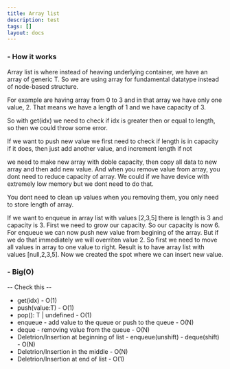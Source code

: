 ```yaml
---
title: Array list
description: test
tags: []
layout: docs
---
```


<h3 className="text-lg font-semibold">- How it works</h3>

Array list is where instead of heaving underlying container, we have an array of generic T. 
So we are using array for fundamental datatype instead of node-based structure.

For example are having array from 0 to 3 and in that array we have only one value, 2. That means we have a length of 1 and we have capacity of 3.

So with get(idx) we need to check if idx is greater then or equal to length, so then we could throw some error. 

If we want to push new value we first need to check if length is in capacity if it does, then just add another value, and increment length if not

we need to make new array with doble capacity, then copy all data to new array and then add new value. And when you remove value from array, you dont need to reduce capacity of array. We could if we have device with extremely low memory but we dont need to do that.

You dont need to clean up values when you removing them, you only need to store length of array.

If we want to enqueue in array list with values \[2,3,5\] there is length is 3 and capacity is 3. First we need to grow our capacity. So our capacity is now 6.
For enqueue we can now push new value from begining of the array. But if we do that immediately we will overriten value 2. So first we need to move all values in array to one value to right. Result is to have array list with values \[null,2,3,5\]. Now we created the spot where we can insert new value.

<h3 className="text-lg font-semibold mt-7">- Big(O)</h3>

-- Check this --

- get(idx) - O(1)
- push(value:T) - O(1)
- pop(): T | undefined - O(1)
- enqueue - add value to the queue or push to the queue - O(N)
- deque - removing value from the queue - O(N)
- Deletrion/Insertion at beginning of list - enqueue(unshift) - deque(shift) - O(N)
- Deletrion/Insertion in the middle - O(N)
- Deletrion/Insertion at end of list - O(1)

